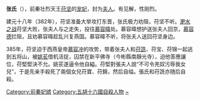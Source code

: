 {{unreferenced|time=2010-11-29T15:16:40+00:00}}
'''张氏'''（{{bd|4世纪|？|385年||catIdx=Z}}），前秦壮烈天王[[苻坚|苻坚]]的[[宠妃|宠妃]]，封为[[夫人_(位號)|夫人]]。有见解，性刚烈。

建元十八年（382年），苻坚准备大举攻打东晋，张氏极力劝阻，苻坚不听。[[淝水之战|淝水之战]]苻坚大败，张夫人与之走失，投往[[慕容暐|慕容暐]]处。慕容暐想护送张夫人回京，[[慕容德|慕容德]]拦阻，且劝慕容暐趁乱兴复燕国。慕容暐不听，将张夫人送回苻坚身边。

385年，苻坚迫于西燕皇帝[[慕容冲|慕容冲]]的攻势，带着张夫人和[[苻詵|苻詵]]、苻宝、苻锦一起逃到五将山，被[[姚苌|姚苌]]借机活捉，囚禁在新平佛寺（今彬縣南靜光寺），迫他答應讓位，苻堅堅決不允。姚苌遂逼令他自縊。苻堅對張夫人說“不可令羌奴污辱我女兒”，于是先亲手殺死了兩個女兒苻寶、苻錦，然后自缢。張氏和苻詵亦随后自殺。

[[Category:前秦妃嫔|Category:前秦妃嫔]]
[[Category:五胡十六國自殺人物|Category:五胡十六國自殺人物]]
[[Category:张姓|~]]